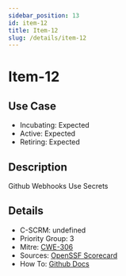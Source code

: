 ```yaml
---
sidebar_position: 13
id: item-12
title: Item-12
slug: /details/item-12
---
```


# Item-12

## Use Case

- Incubating: Expected
- Active: Expected
- Retiring: Expected

## Description

Github Webhooks Use Secrets

## Details

- C-SCRM: undefined
- Priority Group: 3
- Mitre: [CWE-306](https://cwe.mitre.org/data/definitions/306)
- Sources: [OpenSSF Scorecard](https://github.com/ossf/scorecard/blob/main/docs/checks.md#webhooks)
- How To: [Github Docs](https://docs.github.com/en/actions/security-guides/using-secrets-in-github-actions)

